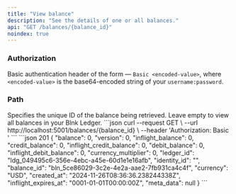 ```yaml
---
title: "View balance"
description: "See the details of one or all balances."
api: "GET /balances/{balance_id}"
noindex: true
---
```



### Authorization
Basic authentication header of the form — `Basic <encoded-value>`, where `<encoded-value>` is the base64-encoded string of your `username:password`.

### Path
<ParamField path="balance_id" type="string">
  Specifies the unique ID of the balance being retrieved. Leave empty to view all balances in your Blnk Ledger.
</ParamField>

<RequestExample>
```json
curl --request GET \
  --url http://localhost:5001/balances/{balance_id} \
  --header 'Authorization: Basic <encoded-value>'
```
</RequestExample>

<ResponseExample>
```json 201
{
    "balance": 0,
    "version": 0,
    "inflight_balance": 0,
    "credit_balance": 0,
    "inflight_credit_balance": 0,
    "debit_balance": 0,
    "inflight_debit_balance": 0,
    "currency_multiplier": 0,
    "ledger_id": "ldg_049495c6-356e-4ebc-a45e-60d1e1e16afb",
    "identity_id": "",
    "balance_id": "bln_5ce86029-3c2e-4e2a-aae2-7fb931ca4c4f",
    "currency": "USD",
    "created_at": "2024-11-26T08:36:36.238244338Z",
    "inflight_expires_at": "0001-01-01T00:00:00Z",
    "meta_data": null
}
```
</ResponseExample>

<NeedHelp />